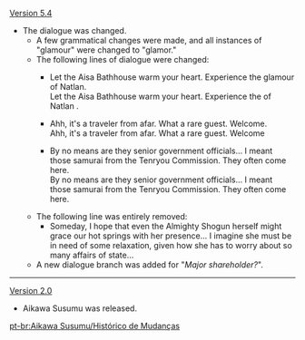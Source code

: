 {{Change History/Header}}
[[Version 5.4]]
* The dialogue was changed.
** A few grammatical changes were made, and all instances of "glamour" were changed to "glamor."
** The following lines of dialogue were changed:
*** {{Color|Old:}} Let the Aisa Bathhouse warm your heart. Experience the glamour of Natlan.<br>{{Color|New:}} Let the Aisa Bathhouse warm your heart. Experience the {{Highlight|glamor}} of Natlan {{Highlight|and feel your worries melt away}}.
*** {{Color|Old:}} Ahh, it's a traveler from afar. What a rare guest. Welcome.<br>{{Color|New:}} Ahh, it's a traveler from afar. What a rare guest. Welcome{{Highlight|! As luck would have it, our major shareholder is here too. I'm sure you two will have much to talk about!}}
*** {{Color|Old:}} By no means are they senior government officials... I meant those samurai from the Tenryou Commission. They often come here. {{Highlight|But since I'm just a little commoner, they're pretty important in my book, haha.}}<br>{{Color|New:}} By no means are they senior government officials... I meant those samurai from the Tenryou Commission. They often come here.
** The following line was entirely removed:
*** Someday, I hope that even the Almighty Shogun herself might grace our hot springs with her presence... I imagine she must be in need of some relaxation, given how she has to worry about so many affairs of state...
** A new dialogue branch was added for "''Major shareholder?''".

----
[[Version 2.0]]
* Aikawa Susumu was released.
<noinclude>
[[pt-br:Aikawa Susumu/Histórico de Mudanças]]
</noinclude>